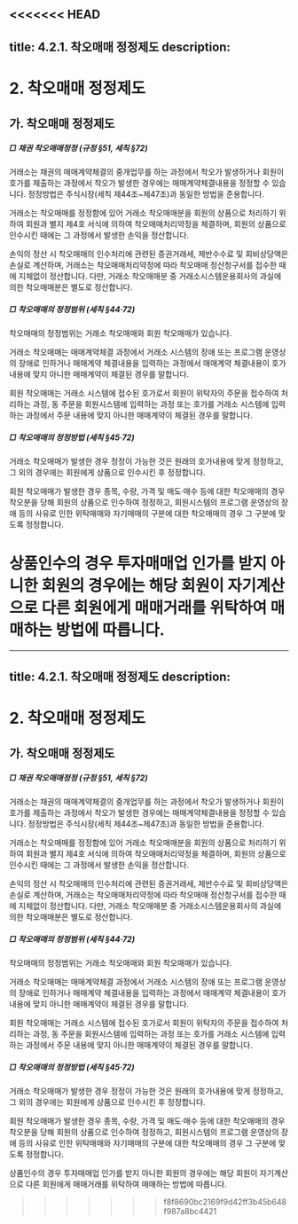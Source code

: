 <<<<<<< HEAD
---
title: 4.2.1. 착오매매 정정제도
description:
---
# 2. 착오매매 정정제도

## 가. 착오매매 정정제도

##### □ 채권 착오매매정정 (규정 §51, 세칙 §72)

거래소는 채권의 매매계약체결의 중개업무를 하는 과정에서 착오가 발생하거나 회원이 호가를 제출하는 과정에서 착오가 발생한 경우에는 매매계약체결내용을 정정할 수 있습니다. 정정방법은 주식시장(세칙 제44조~제47조)과 동일한 방법을 준용합니다.

거래소는 착오매매를 정정함에 있어 거래소 착오매매분을 회원의 상품으로 처리하기 위하여 회원과 별지 제4호 서식에 의하여 착오매매처리약정을 체결하며, 회원의 상품으로 인수시킨 때에는 그 과정에서 발생한 손익을 정산합니다.

손익의 정산 시 착오매매의 인수처리에 관련된 증권거래세, 제반수수료 및 회비상당액은 손실로 계산하며, 거래소는 착오매매처리약정에 따라 착오매매 정산청구서를 접수한 때에 지체없이 정산합니다. 다만, 거래소 착오매매분 중 거래소시스템운용회사의 과실에 의한 착오매매분은 별도로 정산합니다.

##### □ 착오매매의 정정범위 (세칙 §44·72)

착오매매의 정정범위는 거래소 착오매매와 회원 착오매매가 있습니다.

거래소 착오매매는 매매계약체결 과정에서 거래소 시스템의 장애 또는 프로그램 운영상의 장애로 인하거나 매매계약 체결내용을 입력하는 과정에서 매매계약 체결내용이 호가내용에 맞지 아니한 매매계약이 체결된 경우를 말합니다.

회원 착오매매는 거래소 시스템에 접수된 호가로서 회원이 위탁자의 주문을 접수하여 처리하는 과정, 동 주문을 회원시스템에 입력하는 과정 또는 호가를 거래소 시스템에 입력하는 과정에서 주문 내용에 맞지 아니한 매매계약이 체결된 경우를 말합니다.

##### □ 착오매매의 정정방법 (세칙 §45·72)

거래소 착오매매가 발생한 경우 정정이 가능한 것은 원래의 호가내용에 맞게 정정하고, 그 외의 경우에는 회원에게 상품으로 인수시킨 후 정정합니다.

회원 착오매매가 발생한 경우 종목, 수량, 가격 및 매도·매수 등에 대한 착오매매의 경우 착오분을 당해 회원의 상품으로 인수하여 정정하고, 회원시스템의 프로그램 운영상의 장애 등의 사유로 인한 위탁매매와 자기매매의 구분에 대한 착오매매의 경우 그 구분에 맞도록 정정합니다.

상품인수의 경우 투자매매업 인가를 받지 아니한 회원의 경우에는 해당 회원이 자기계산으로 다른 회원에게 매매거래를 위탁하여 매매하는 방법에 따릅니다.
=======
---
title: 4.2.1. 착오매매 정정제도
description:
---
# 2. 착오매매 정정제도

## 가. 착오매매 정정제도

##### □ 채권 착오매매정정 (규정 §51, 세칙 §72)

거래소는 채권의 매매계약체결의 중개업무를 하는 과정에서 착오가 발생하거나 회원이 호가를 제출하는 과정에서 착오가 발생한 경우에는 매매계약체결내용을 정정할 수 있습니다. 정정방법은 주식시장(세칙 제44조~제47조)과 동일한 방법을 준용합니다.

거래소는 착오매매를 정정함에 있어 거래소 착오매매분을 회원의 상품으로 처리하기 위하여 회원과 별지 제4호 서식에 의하여 착오매매처리약정을 체결하며, 회원의 상품으로 인수시킨 때에는 그 과정에서 발생한 손익을 정산합니다.

손익의 정산 시 착오매매의 인수처리에 관련된 증권거래세, 제반수수료 및 회비상당액은 손실로 계산하며, 거래소는 착오매매처리약정에 따라 착오매매 정산청구서를 접수한 때에 지체없이 정산합니다. 다만, 거래소 착오매매분 중 거래소시스템운용회사의 과실에 의한 착오매매분은 별도로 정산합니다.

##### □ 착오매매의 정정범위 (세칙 §44·72)

착오매매의 정정범위는 거래소 착오매매와 회원 착오매매가 있습니다.

거래소 착오매매는 매매계약체결 과정에서 거래소 시스템의 장애 또는 프로그램 운영상의 장애로 인하거나 매매계약 체결내용을 입력하는 과정에서 매매계약 체결내용이 호가내용에 맞지 아니한 매매계약이 체결된 경우를 말합니다.

회원 착오매매는 거래소 시스템에 접수된 호가로서 회원이 위탁자의 주문을 접수하여 처리하는 과정, 동 주문을 회원시스템에 입력하는 과정 또는 호가를 거래소 시스템에 입력하는 과정에서 주문 내용에 맞지 아니한 매매계약이 체결된 경우를 말합니다.

##### □ 착오매매의 정정방법 (세칙 §45·72)

거래소 착오매매가 발생한 경우 정정이 가능한 것은 원래의 호가내용에 맞게 정정하고, 그 외의 경우에는 회원에게 상품으로 인수시킨 후 정정합니다.

회원 착오매매가 발생한 경우 종목, 수량, 가격 및 매도·매수 등에 대한 착오매매의 경우 착오분을 당해 회원의 상품으로 인수하여 정정하고, 회원시스템의 프로그램 운영상의 장애 등의 사유로 인한 위탁매매와 자기매매의 구분에 대한 착오매매의 경우 그 구분에 맞도록 정정합니다.

상품인수의 경우 투자매매업 인가를 받지 아니한 회원의 경우에는 해당 회원이 자기계산으로 다른 회원에게 매매거래를 위탁하여 매매하는 방법에 따릅니다.
>>>>>>> f8f8690bc2169f9d42ff3b45b648f987a8bc4421
